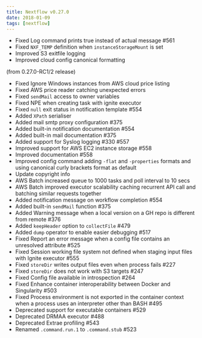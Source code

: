 ```yaml
---
title: Nextflow v0.27.0
date: 2018-01-09
tags: [nextflow]
---
```


- Fixed Log command prints true instead of actual message #561
- Fixed `NXF_TEMP` definition when `instanceStorageMount` is set
- Improved S3 exitfile logging
- Improved cloud config canonical formatting

(from 0.27.0-RC1/2 release)
- Fixed Ignore Windows instances from AWS cloud price listing
- Fixed AWS price reader catching unexpected errors
- Fixed `sendMail` access to owner variables
- Fixed NPE when creating task with ignite executor
- Fixed `null` exit status in notification template #554
- Added `XPath` serialiser
- Added mail smtp proxy configuration #375
- Added built-in notification documentation #554
- Added built-in mail documentation #375
- Added support for Syslog logging #330 #557
- Improved support for AWS EC2 instance storage #558
- Improved documentation #558
- Improved config command adding `-flat` and `-properties` formats and using canonical curly brackets format as default
- Update copyright info
- AWS Batch increased queue to 1000 tasks and poll interval to 10 secs
- AWS Batch improved executor scalability caching recurrent API call and batching similar requests together
- Added notification message on workflow completion #554
- Added built-in `sendMail` function #375
- Added Warning message when a local version on a GH repo is different from remote #376
- Added `keepHeader` option to `collectFile` #479
- Added `dump` operator to enable easier debugging #517
- Fixed Report an error message when a config file contains an unresolved attribute #525
- Fixed Session working file system not defined when staging input files with Ignite executor #555
- Fixed `storeDir` writes output files even when process fails #227
- Fixed `storeDir` does not work with S3 targets #247
- Fixed Config file available in introspection #264
- Fixed Enhance container interoperability between Docker and Singularity #503
- Fixed Process environment is not exported in the container context when a process uses an interpreter other than BASH #495
- Deprecated support for executable containers #529
- Deprecated DRMAA executor #488
- Deprecated Extrae profiling #543
- Renamed `.command.run.1` to `.command.stub` #523
